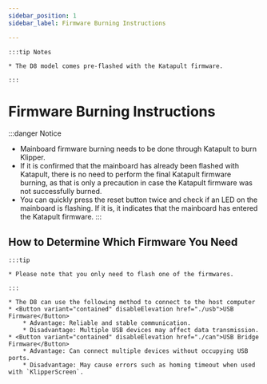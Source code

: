 ```yaml
---
sidebar_position: 1
sidebar_label: Firmware Burning Instructions

---
```





    :::tip Notes

    * The D8 model comes pre-flashed with the Katapult firmware.

    :::


# Firmware Burning Instructions

:::danger Notice
* Mainboard firmware burning needs to be done through Katapult to burn Klipper.
* If it is confirmed that the mainboard has already been flashed with Katapult, there is no need to perform the final Katapult firmware burning, as that is only a precaution in case the Katapult firmware was not successfully burned.
* You can quickly press the reset button twice and check if an LED on the mainboard is flashing. If it is, it indicates that the mainboard has entered the Katapult firmware.
:::

## How to Determine Which Firmware You Need

    :::tip

    * Please note that you only need to flash one of the firmwares.

    :::
    
    * The D8 can use the following method to connect to the host computer
    * <Button variant="contained" disableElevation href="./usb">USB Firmware</Button>
        * Advantage: Reliable and stable communication.
        * Disadvantage: Multiple USB devices may affect data transmission.
    * <Button variant="contained" disableElevation href="./can">USB Bridge Firmware</Button>
        * Advantage: Can connect multiple devices without occupying USB ports.
        * Disadvantage: May cause errors such as homing timeout when used with `KlipperScreen`.
